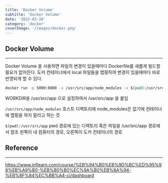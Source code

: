 ```yaml
---
title: 'Docker Volume'
subtitle: 'Docker Volume'
date: '2022-03-20'
category: 'docker'
coverImage: '/images/docker.png'
---
```


## Docker Volume

---

Docker Volume 을 사용하면 파일의 변경이 있을때마다 Dockerfile를 새롭게 빌드할 필요가 없어진다.
도커 컨테이너에서 local 파일들을 맵핑하여 변경이 있을때마다 바로 반영되게 할 수 있다.

```bash
docker run -p 5000:8080 -v /usr/src/app/node_modules -v $(pwd):/usr/src/app {image id}
```

WORKDIR을 /usr/src/app 으로 설정하여서 /usr/src/app 을 붙임

`/usr/src/app/node_modules` 호스트 디렉토리에 node_modules은 없기에 컨테이너에 맵핑을 하지 말라고 하는 것

`$(pwd):/usr/src/app` pwd 경로에 있는 디렉토리 혹은 파일을 /usr/src/app 경로에서 참조
왼쪽이 내 컴퓨터의 경로, 오른쪽이 도커 컨테이너의 경로

## Reference

---

https://www.inflearn.com/course/%EB%94%B0%EB%9D%BC%ED%95%98%EB%A9%B0-%EB%B0%B0%EC%9A%B0%EB%8A%94-%EB%8F%84%EC%BB%A4-ci/dashboard

